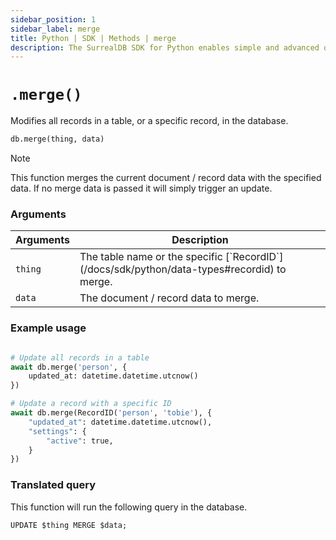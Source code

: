 ---
sidebar_position: 1
sidebar_label: merge
title: Python | SDK | Methods | merge
description: The SurrealDB SDK for Python enables simple and advanced querying of a remote or embedded database.
---


# `.merge()`

Modifies all records in a table, or a specific record, in the database.

```python title="Method Syntax"
db.merge(thing, data)
```

> [!NOTE]
> This function merges the current document / record data with the specified data. If no merge data is passed it will simply trigger an update.

### Arguments
<table>
    <thead>
        <tr>
            <th colspan="2" scope="col">Arguments</th>
            <th colspan="2" scope="col">Description</th>
        </tr>
    </thead>
    <tbody>
        <tr>
            <td colspan="2" scope="row" data-label="Arguments">
                <code>thing</code>
                <Label label="required" />
            </td>
            <td colspan="2" scope="row" data-label="Description">
                The table name or the specific [`RecordID`](/docs/sdk/python/data-types#recordid) to merge.
            </td>
        </tr>
        <tr>
            <td colspan="2" scope="row" data-label="Arguments">
                <code>data</code>
                <Label label="optional" />
            </td>
            <td colspan="2" scope="row" data-label="Description">
                The document / record data to merge.
            </td>
        </tr>
    </tbody>
</table>

### Example usage
```python

# Update all records in a table
await db.merge('person', {
	updated_at: datetime.datetime.utcnow()
})

# Update a record with a specific ID
await db.merge(RecordID('person', 'tobie'), {
	"updated_at": datetime.datetime.utcnow(),
	"settings": {
		"active": true,
	}
})
```

### Translated query
This function will run the following query in the database.

```surql
UPDATE $thing MERGE $data;
```